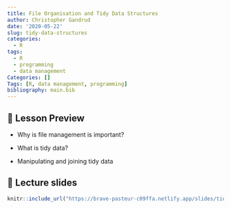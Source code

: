 ```yaml
---
title: File Organisation and Tidy Data Structures
author: Christopher Gandrud
date: '2020-05-22'
slug: tidy-data-structures
categories:
  - R
tags:
  - R
  - programming
  - data management
Categories: []
Tags: [R, data management, programming]
bibliography: main.bib
---
```


## 📝 Lesson Preview

- Why is file management is important?

- What is tidy data?

- Manipulating and joining tidy data

## 📣 Lecture slides

```r
knitr::include_url("https://brave-pasteur-c09ffa.netlify.app/slides/tidy-data-structures")
```
